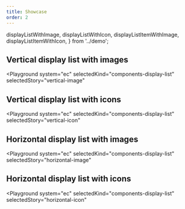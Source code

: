 ```yaml
---
title: Showcase
order: 2
---
```


  displayListWithImage,
  displayListWithIcon,
  displayListItemWithImage,
  displayListItemWithIcon,
} from '../demo';

## Vertical display list with images

<Playground
  system="ec"
  selectedKind="components-display-list"
  selectedStory="vertical-image"
>
  <Html markup={displayListWithImage} />
</Playground>

## Vertical display list with icons

<Playground
  system="ec"
  selectedKind="components-display-list"
  selectedStory="vertical-icon"
>
  <Html markup={displayListWithIcon} />
</Playground>

## Horizontal display list with images

<Playground
  system="ec"
  selectedKind="components-display-list"
  selectedStory="horizontal-image"
>
  <Html markup={displayListItemWithImage} />
</Playground>

## Horizontal display list with icons

<Playground
  system="ec"
  selectedKind="components-display-list"
  selectedStory="horizontal-icon"
>
  <Html markup={displayListItemWithIcon} />
</Playground>
